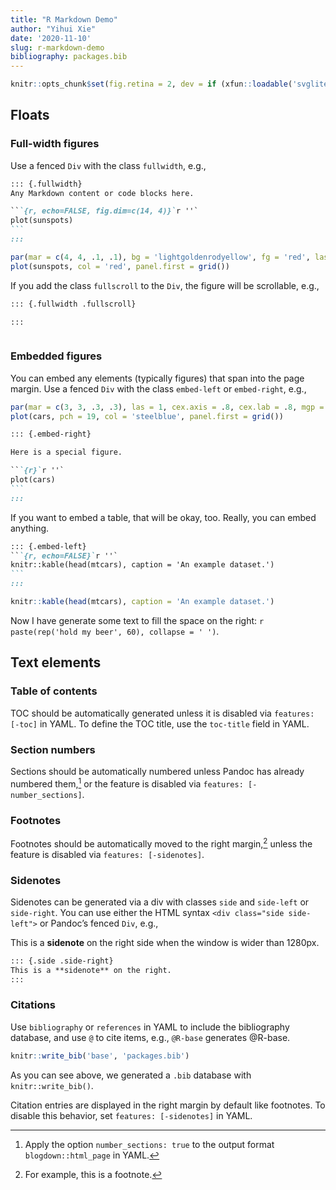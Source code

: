 ```yaml
---
title: "R Markdown Demo"
author: "Yihui Xie"
date: '2020-11-10'
slug: r-markdown-demo
bibliography: packages.bib
---
```


```r
knitr::opts_chunk$set(fig.retina = 2, dev = if (xfun::loadable('svglite')) 'svglite' else 'svg')
```

## Floats

### Full-width figures

Use a fenced `Div` with the class `fullwidth`, e.g.,

```` .md
::: {.fullwidth}
Any Markdown content or code blocks here.

```{r, echo=FALSE, fig.dim=c(14, 4)}`r ''`
plot(sunspots)
```
:::
````

::: {.fullwidth}
```r
par(mar = c(4, 4, .1, .1), bg = 'lightgoldenrodyellow', fg = 'red', las = 1)
plot(sunspots, col = 'red', panel.first = grid())
```
:::

If you add the class `fullscroll` to the `Div`, the figure will be scrollable,
e.g.,

``` .md
::: {.fullwidth .fullscroll}

:::
```

::: {.fullwidth .fullscroll}
```r
```
:::

### Embedded figures

You can embed any elements (typically figures) that span into the page margin.
Use a fenced `Div` with the class `embed-left` or `embed-right`, e.g.,

::: {.embed-right}
```r
par(mar = c(3, 3, .3, .3), las = 1, cex.axis = .8, cex.lab = .8, mgp = c(2, .5, 0))
plot(cars, pch = 19, col = 'steelblue', panel.first = grid())
```
:::

```` .md
::: {.embed-right}

Here is a special figure.

```{r}`r ''`
plot(cars)
```
:::
````

If you want to embed a table, that will be okay, too. Really, you can embed
anything.

```` .md
::: {.embed-left}
```{r, echo=FALSE}`r ''`
knitr::kable(head(mtcars), caption = 'An example dataset.')
```
:::
````

::: {.embed-left}
```r
knitr::kable(head(mtcars), caption = 'An example dataset.')
```
:::

Now I have generate some text to fill the space on the right:
`r paste(rep('hold my beer', 60), collapse = ' ')`.

## Text elements

### Table of contents

TOC should be automatically generated unless it is disabled via
`features: [-toc]` in YAML. To define the TOC title, use the `toc-title` field
in YAML.

### Section numbers

Sections should be automatically numbered unless Pandoc has already numbered
them,[^1] or the feature is disabled via `features: [-number_sections]`.

[^1]: Apply the option `number_sections: true` to the output format
    `blogdown::html_page` in YAML.

### Footnotes

Footnotes should be automatically moved to the right margin,[^2] unless the
feature is disabled via `features: [-sidenotes]`.

[^2]: For example, this is a footnote.

### Sidenotes

Sidenotes can be generated via a div with classes `side` and `side-left` or
`side-right`. You can use either the HTML syntax `<div class="side side-left">`
or Pandoc's fenced `Div`, e.g.,

::: {.side .side-right}
This is a **sidenote** on the right side when the window is wider than 1280px.
:::

``` .md
::: {.side .side-right}
This is a **sidenote** on the right.
:::
```

### Citations

Use `bibliography` or `references` in YAML to include the bibliography database,
and use `@` to cite items, e.g., `@R-base` generates @R-base.

```r
knitr::write_bib('base', 'packages.bib')
```

As you can see above, we generated a `.bib` database with `knitr::write_bib()`.

Citation entries are displayed in the right margin by default like footnotes. To
disable this behavior, set `features: [-sidenotes]` in YAML.
